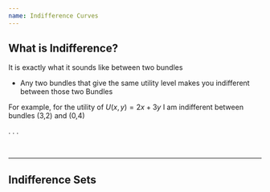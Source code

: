 ```yaml
---
name: Indifference Curves
---
```


## What is Indifference?

It is exactly what it sounds like between two bundles

- Any two bundles that give the same utility level makes you indifferent between those two Bundles

For example, for the utility of $U(x,y) = 2x + 3y$ I am indifferent between bundles (3,2) and (0,4)

. . .

<br>

\begin{align*}
    U(3,2) &= 2(3) + 3(2) = 6 + 6 = 12 \\ \\
    U(0,4) &= 2(0) + 3(4) = 12
\end{align*}

---

## Indifference Sets